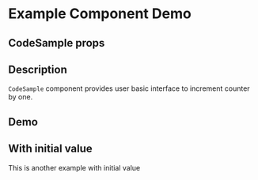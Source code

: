 
<Meta title="Example/CodeSample" component={CodeSample} />

# Example Component Demo

## CodeSample props

<ArgTypes of={CodeSample} />

## Description

`CodeSample` component provides user basic interface to increment counter by one.

## Demo

<Story of={CodeSampleStories.ExampleCodeSample} />

## With initial value

This is another example with initial value

<Story of={CodeSampleStories.ExampleCodeSampleWithInitialValue} />
